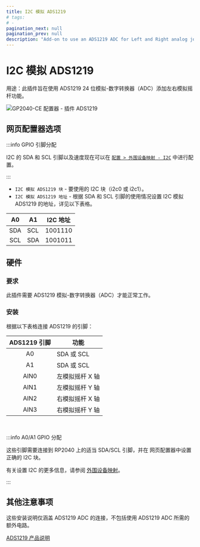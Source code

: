 ```yaml
---
title: I2C 模拟 ADS1219
# tags:
# -
pagination_next: null
pagination_prev: null
description: "Add-on to use an ADS1219 ADC for Left and Right analog joysticks on your controller"
---
```



# I2C 模拟 ADS1219

用途：此插件旨在使用 ADS1219 24 位模拟-数字转换器（ADC）添加左右模拟摇杆功能。

![GP2040-CE 配置器 - 插件 ADS1219](../assets/images/gpc-add-ons-ads1219.png)

## 网页配置器选项

:::info GPIO 引脚分配

I2C 的 SDA 和 SCL 引脚以及速度现在可以在 [`配置 > 外围设备映射 - I2C`](../web-configurator/menu-pages/03-peripheral-mapping.mdx#i2c) 中进行配置。

:::

- `I2C 模拟 ADS1219 块` - 要使用的 I2C 块（i2c0 或 i2c1）。
- `I2C 模拟 ADS1219 地址` - 根据 SDA 和 SCL 引脚的使用情况设置 I2C 模拟 ADS1219 的地址，详见以下表格。

| A0  | A1  | I2C 地址   |
| :-: | --- | :---------: |
| SDA | SCL |   1001110   |
| SCL | SDA |   1001011   |

## 硬件

### 要求

此插件需要 ADS1219 模拟-数字转换器（ADC）才能正常工作。

### 安装

根据以下表格连接 ADS1219 的引脚：

| ADS1219 引脚 | 功能                     |
| :----------: | ------------------------ |
|     A0       | SDA 或 SCL               |
|     A1       | SDA 或 SCL               |
|    AIN0      | 左模拟摇杆 X 轴          |
|    AIN1      | 左模拟摇杆 Y 轴          |
|    AIN2      | 右模拟摇杆 X 轴          |
|    AIN3      | 右模拟摇杆 Y 轴          |

<br />

:::info A0/A1 GPIO 分配

这些引脚需要连接到 RP2040 上的适当 SDA/SCL 引脚，并在 网页配置器中设置正确的 I2C 块。

有关设置 I2C 的更多信息，请参阅 [外围设备映射](../web-configurator/menu-pages/03-peripheral-mapping.mdx#i2c)。

:::

## 其他注意事项

这些安装说明仅涵盖 ADS1219 ADC 的连接，不包括使用 ADS1219 ADC 所需的额外电路。

[ADS1219 产品说明](https://www.ti.com/lit/ds/symlink/ads1219.pdf)

